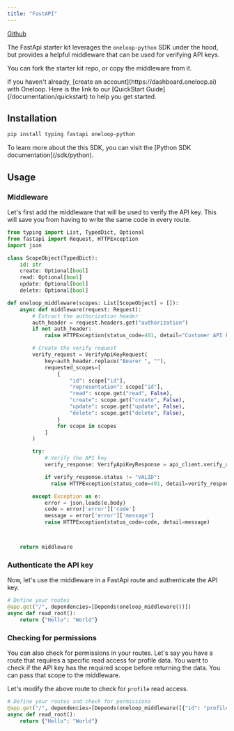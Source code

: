 ```yaml
---
title: "FastAPI"
---
```


<Icon icon="github" iconType="solid" color="#000000" /> [Github](https://github.com/oneloop-starter-kits/oneloop-python-fastapi-starter-kit)

The FastApi starter kit leverages the `oneloop-python` SDK under the hood, but provides a helpful middleware that can be used for verifying API keys.

You can fork the starter kit repo, or copy the middleware from it.

<Info>
  If you haven't already, [create an account](https://dashboard.oneloop.ai) with
  Oneloop. Here is the link to our [QuickStart Guide](/documentation/quickstart)
  to help you get started.
</Info>

## Installation

```bash
pip install typing fastapi oneloop-python
```

<Info>
  To learn more about the this SDK, you can visit the [Python SDK
  documentation](/sdk/python).
</Info>

## Usage

### Middleware

Let's first add the middleware that will be used to verify the API key. This will save you from having to write the same code in every route.

```python middleware.py
from typing import List, TypedDict, Optional
from fastapi import Request, HTTPException
import json

class ScopeObject(TypedDict):
    id: str
    create: Optional[bool]
    read: Optional[bool]
    update: Optional[bool]
    delete: Optional[bool]

def oneloop_middleware(scopes: List[ScopeObject] = []):
    async def middleware(request: Request):
        # Extract the authorization header
        auth_header = request.headers.get("authorization")
        if not auth_header:
            raise HTTPException(status_code=401, detail="Customer API key is missing")

        # Create the verify request
        verify_request = VerifyApiKeyRequest(
            key=auth_header.replace("Bearer ", ""),
            requested_scopes=[
                {
                    "id": scope["id"],
                    "representation": scope["id"],
                    "read": scope.get("read", False),
                    "create": scope.get("create", False),
                    "update": scope.get("update", False),
                    "delete": scope.get("delete", False),
                }
                for scope in scopes
            ]
        )

        try:
            # Verify the API key
            verify_response: VerifyApiKeyResponse = api_client.verify_api_key(verify_request)

            if verify_response.status != "VALID":
              raise HTTPException(status_code=401, detail=verify_response.status)

        except Exception as e:
            error = json.loads(e.body)
            code = error['error']['code']
            message = error['error']['message']
            raise HTTPException(status_code=code, detail=message)



    return middleware

```

### Authenticate the API key

Now, let's use the middleware in a FastApi route and authenticate the API key.

```python routes.py
# Define your routes
@app.get("/", dependencies=[Depends(oneloop_middleware())])
async def read_root():
    return {"Hello": "World"}
```

### Checking for permissions

You can also check for permissions in your routes. Let's say you have a route that requires a specific read access for profile data.
You want to check if the API key has the required scope before returning the data. You can pass that scope to the middleware.

Let's modify the above route to check for `profile` read access.

```python routes.py
# Define your routes and check for permissions
@app.get("/", dependencies=[Depends(oneloop_middleware([{"id": "profile", "read": True}]))])
async def read_root():
    return {"Hello": "World"}
```
